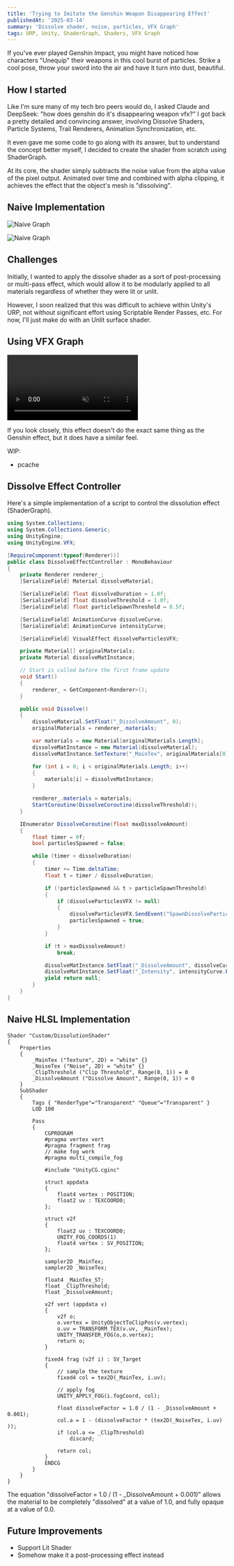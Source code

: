 ```yaml
---
title: 'Trying to Imitate the Genshin Weapon Disappearing Effect'
publishedAt: '2025-03-14'
summary: 'Dissolve shader, noise, particles, VFX Graph'
tags: URP, Unity, ShaderGraph, Shaders, VFX Graph
---
```


If you've ever played Genshin Impact, you might have noticed how characters "Unequip" their weapons in this cool burst of particles.
Strike a cool pose, throw your sword into the air and have it turn into dust, beautiful.

## How I started
Like I'm sure many of my tech bro peers would do, I asked Claude and DeepSeek: "how does genshin do it's disappearing weapon vfx?"
I got back a pretty detailed and convincing answer, involving Dissolve Shaders, Particle Systems, Trail Renderers, Animation Synchronization, etc.

It even gave me some code to go along with its answer, but to understand the concept better myself, I decided to create the shader from scratch using ShaderGraph.

At its core, the shader simply subtracts the noise value from the alpha value of the pixel output.
Animated over time and combined with alpha clipping, it achieves the effect that the object's mesh is "dissolving".

## Naive Implementation
![Naive Graph](/images/dissolve-vfx/naive-graph.png)

![Naive Graph](/images/dissolve-vfx/naive-graph-2.png)

## Challenges
Initially, I wanted to apply the dissolve shader as a sort of post-processing or multi-pass effect, which would allow it to be modularly applied to all materials regardless of whether they were lit or unlit.

However, I soon realized that this was difficult to achieve within Unity's URP, not without significant effort using Scriptable Render Passes, etc. For now, I'll just make do with an Unlit surface shader.

## Using VFX Graph
<video className="mt-4" autoPlay preload="auto" playsInline muted loop>
    <source src="/videos/dissolve-vfx/dissolve-vfx.mp4" type="video/mp4" />
</video>

If you look closely, this effect doesn't do the exact same thing as the Genshin effect, but it does have a similar feel.

WIP:
- pcache

## Dissolve Effect Controller
Here's a simple implementation of a script to control the dissolution effect (ShaderGraph).
```C#
using System.Collections;
using System.Collections.Generic;
using UnityEngine;
using UnityEngine.VFX;

[RequireComponent(typeof(Renderer))]
public class DissolveEffectController : MonoBehaviour
{
    private Renderer renderer_;
    [SerializeField] Material dissolveMaterial;

    [SerializeField] float dissolveDuration = 1.0f;
    [SerializeField] float dissolveThreshold = 1.0f;
    [SerializeField] float particleSpawnThreshold = 0.5f;

    [SerializeField] AnimationCurve dissolveCurve;
    [SerializeField] AnimationCurve intensityCurve;

    [SerializeField] VisualEffect dissolveParticlesVFX;

    private Material[] originalMaterials;
    private Material dissolveMatInstance;

    // Start is called before the first frame update
    void Start()
    {
        renderer_ = GetComponent<Renderer>();
    }

    public void Dissolve()
    {
        dissolveMaterial.SetFloat("_DissolveAmount", 0);
        originalMaterials = renderer_.materials;

        var materials = new Material[originalMaterials.Length];
        dissolveMatInstance = new Material(dissolveMaterial);
        dissolveMatInstance.SetTexture("_MainTex", originalMaterials[0].GetTexture("_MainTex"));

        for (int i = 0; i < originalMaterials.Length; i++)
        {
            materials[i] = dissolveMatInstance;
        }

        renderer_.materials = materials;
        StartCoroutine(DissolveCoroutine(dissolveThreshold));
    }

    IEnumerator DissolveCoroutine(float maxDissolveAmount)
    {
        float timer = 0f;
        bool particlesSpawned = false;

        while (timer < dissolveDuration)
        {
            timer += Time.deltaTime;
            float t = timer / dissolveDuration;

            if (!particlesSpawned && t > particleSpawnThreshold)
            {
                if (dissolveParticlesVFX != null)
                {
                    dissolveParticlesVFX.SendEvent("SpawnDissolveParticles");
                    particlesSpawned = true;
                }
            }

            if (t > maxDissolveAmount)
                break;

            dissolveMatInstance.SetFloat("_DissolveAmount", dissolveCurve.Evaluate(t));
            dissolveMatInstance.SetFloat("_Intensity", intensityCurve.Evaluate(t));
            yield return null;
        }
    }
}
```

## Naive HLSL Implementation
```
Shader "Custom/DissolutionShader"
{
    Properties
    {
        _MainTex ("Texture", 2D) = "white" {}
        _NoiseTex ("Noise", 2D) = "white" {}
        _ClipThreshold ("Clip Threshold", Range(0, 1)) = 0
        _DissolveAmount ("Dissolve Amount", Range(0, 1)) = 0
    }
    SubShader
    {
        Tags { "RenderType"="Transparent" "Queue"="Transparent" }
        LOD 100

        Pass
        {
            CGPROGRAM
            #pragma vertex vert
            #pragma fragment frag
            // make fog work
            #pragma multi_compile_fog

            #include "UnityCG.cginc"

            struct appdata
            {
                float4 vertex : POSITION;
                float2 uv : TEXCOORD0;
            };

            struct v2f
            {
                float2 uv : TEXCOORD0;
                UNITY_FOG_COORDS(1)
                float4 vertex : SV_POSITION;
            };

            sampler2D _MainTex;
            sampler2D _NoiseTex;

            float4 _MainTex_ST;
            float _ClipThreshold;
            float _DissolveAmount;

            v2f vert (appdata v)
            {
                v2f o;
                o.vertex = UnityObjectToClipPos(v.vertex);
                o.uv = TRANSFORM_TEX(v.uv, _MainTex);
                UNITY_TRANSFER_FOG(o,o.vertex);
                return o;
            }

            fixed4 frag (v2f i) : SV_Target
            {
                // sample the texture
                fixed4 col = tex2D(_MainTex, i.uv);

                // apply fog
                UNITY_APPLY_FOG(i.fogCoord, col);

                float dissolveFactor = 1.0 / (1 - _DissolveAmount + 0.001);
                col.a = 1 - (dissolveFactor * (tex2D(_NoiseTex, i.uv) ));
                if (col.a <= _ClipThreshold)
                    discard;

                return col;
            }
            ENDCG
        }
    }
}
```

The equation "dissolveFactor = 1.0 / (1 - _DissolveAmount + 0.001)" allows the material to be completely "dissolved" at a value of 1.0, and fully opaque at a value of 0.0.

      

## Future Improvements
- Support Lit Shader
- Somehow make it a post-processing effect instead
